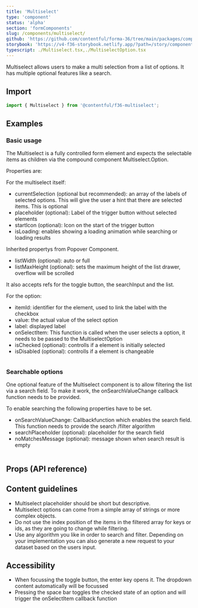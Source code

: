 ```yaml
---
title: 'Multiselect'
type: 'component'
status: 'alpha'
section: 'formComponents'
slug: /components/multiselect/
github: 'https://github.com/contentful/forma-36/tree/main/packages/components/Multiselect'
storybook: 'https://v4-f36-storybook.netlify.app/?path=/story/components-multiselect--basic'
typescript: ./Multiselect.tsx,./MultiselectOption.tsx
---
```


Multiselect allows users to make a multi selection from a list of options.
It has multiple optional features like a search.

## Import

```jsx static=true
import { Multiselect } from '@contentful/f36-multiselect';
```

## Examples

### Basic usage

The Multiselect is a fully controlled form element and expects the selectable items as children via the compound component Multiselect.Option.

Properties are:

For the multiselect itself:

- currentSelection (optional but recommended): an array of the labels of selected options. This will give the user a hint that there are selected items. This is optional
- placeholder (optional): Label of the trigger button without selected elements
- startIcon (optional): Icon on the start of the trigger button
- isLoading: enables showing a loading animation while searching or loading results

Inherited propertys from Popover Component.

- listWidth (optional): auto or full
- listMaxHeight (optional): sets the maximum height of the list drawer, overflow will be scrolled

It also accepts refs for the toggle button, the searchInput and the list.

For the option:

- itemId: identifier for the element, used to link the label with the checkbox
- value: the actual value of the select option
- label: displayed label
- onSelectItem: This function is called when the user selects a option, it needs to be passed to the MultiselectOption
- isChecked (optional): controlls if a element is initially selected
- isDisabled (optional): controlls if a element is changeable

```jsx file=./examples/MultiselectBasicUsageExample.tsx

```

### Searchable options

One optional feature of the Multiselect component is to allow filtering the list via a search field.
To make it work, the onSearchValueChange callback function needs to be provided.

To enable searching the following properties have to be set.

- onSearchValueChange: Callbackfunction which enables the search field. This function needs to provide the search /filter algorithm
- searchPlaceholder (optional): placeholder for the search field
- noMatchesMessage (optional): message shown when search result is empty

```jsx file=./examples/MultiselectSearchExample.tsx

```

## Props (API reference)

<PropsTable of="Multiselect" />

## Content guidelines

- Multiselect placeholder should be short but descriptive.
- Multiselect options can come from a simple array of strings or more complex objects.
- Do not use the index position of the items in the filtered array for keys or ids, as they are going to change while filtering.
- Use any algorithm you like in order to search and filter. Depending on your implementation you can also generate a new request to your dataset based on the users input.

## Accessibility

- When focussing the toggle button, the enter key opens it. The dropdown content automatically will be focussed
- Pressing the space bar toggles the checked state of an option and will trigger the onSelectItem callback function
